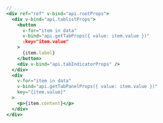 ```jsx {11}
// ...
<div ref="ref" v-bind="api.rootProps">
  <div v-bind="api.tablistProps">
    <button
      v-for="item in data"
      v-bind="api.getTabProps({ value: item.value })"
      :key="item.value"
    >
      {item.label}
    </button>
    <div v-bind="api.tabIndicatorProps" />
  </div>
  <div
    v-for="item in data"
    v-bind="api.getTabPanelProps({ value: item.value })"
    key="{item.value}"
  >
    <p>{item.content}</p>
  </div>
</div>
```
